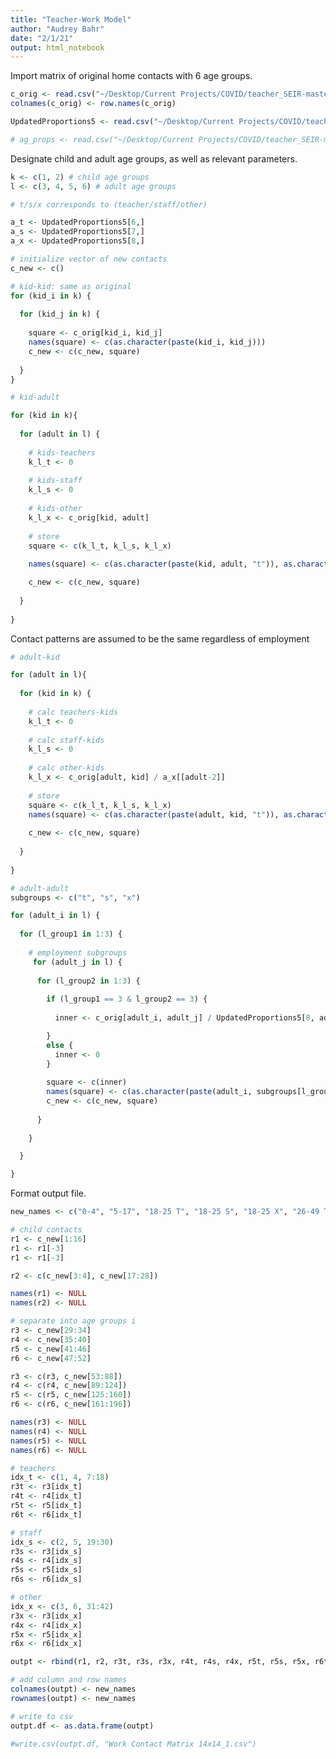 ```yaml
---
title: "Teacher-Work Model"
author: "Audrey Bahr"
date: "2/1/21"
output: html_notebook
---
```


Import matrix of original home contacts with 6 age groups.
```r
c_orig <- read.csv("~/Desktop/Current Projects/COVID/teacher_SEIR-master/Teacher Matrices R/work_orig.csv", row.names=1)
colnames(c_orig) <- row.names(c_orig)

UpdatedProportions5 <- read.csv("~/Desktop/Current Projects/COVID/teacher_SEIR-master/Teacher Matrices R/UpdatedProportions5.csv", stringsAsFactors=FALSE, row.names = 1)

# ag_props <- read.csv("~/Desktop/Current Projects/COVID/teacher_SEIR-master/Teacher Matrices R/ag_props_updated.csv", row.names=1, header = FALSE)
```

Designate child and adult age groups, as well as relevant parameters.
```r
k <- c(1, 2) # child age groups
l <- c(3, 4, 5, 6) # adult age groups

# t/s/x corresponds to (teacher/staff/other)

a_t <- UpdatedProportions5[6,]
a_s <- UpdatedProportions5[7,]
a_x <- UpdatedProportions5[8,]

# initialize vector of new contacts
c_new <- c()

```

```r
# kid-kid: same as original
for (kid_i in k) {
  
  for (kid_j in k) {
    
    square <- c_orig[kid_i, kid_j]
    names(square) <- c(as.character(paste(kid_i, kid_j)))
    c_new <- c(c_new, square)
    
  }
}
```


```r
# kid-adult

for (kid in k){
  
  for (adult in l) {
    
    # kids-teachers
    k_l_t <- 0
    
    # kids-staff
    k_l_s <- 0
    
    # kids-other
    k_l_x <- c_orig[kid, adult]
    
    # store
    square <- c(k_l_t, k_l_s, k_l_x)
    
    names(square) <- c(as.character(paste(kid, adult, "t")), as.character(paste(kid, adult, "s")), as.character(paste(kid, adult, "x"))) # as character k, l t/s/x 

    c_new <- c(c_new, square)
    
  }
  
}
```

Contact patterns are assumed to be the same regardless of employment
```r
# adult-kid

for (adult in l){
  
  for (kid in k) {
    
    # calc teachers-kids
    k_l_t <- 0
    
    # calc staff-kids
    k_l_s <- 0
    
    # calc other-kids
    k_l_x <- c_orig[adult, kid] / a_x[[adult-2]]
    
    # store
    square <- c(k_l_t, k_l_s, k_l_x)
    names(square) <- c(as.character(paste(adult, kid, "t")), as.character(paste(adult, kid, "s")), as.character(paste(adult, kid, "x"))) # as character k, l t/s/x
  
    c_new <- c(c_new, square)
    
  }
  
}
```

```r
# adult-adult
subgroups <- c("t", "s", "x")

for (adult_i in l) {
  
  for (l_group1 in 1:3) {
    
    # employment subgroups 
     for (adult_j in l) {
      
      for (l_group2 in 1:3) {
        
        if (l_group1 == 3 & l_group2 == 3) {
          
          inner <- c_orig[adult_i, adult_j] / UpdatedProportions5[8, adult_i-2] 

        }
        else {
          inner <- 0
        }
        
        square <- c(inner)
        names(square) <- c(as.character(paste(adult_i, subgroups[l_group1], adult_j, subgroups[l_group2])))
        c_new <- c(c_new, square)
        
      }
      
    }

  }

}
```

Format output file.
```r
new_names <- c("0-4", "5-17", "18-25 T", "18-25 S", "18-25 X", "26-49 T", "26-49 S", "26-49 X", "50-64 T", "50-64 S", "50-64 X", "65+ T", "65+ S", "65+ X")

# child contacts
r1 <- c_new[1:16]
r1 <- r1[-3]
r1 <- r1[-3]

r2 <- c(c_new[3:4], c_new[17:28])

names(r1) <- NULL
names(r2) <- NULL

# separate into age groups i
r3 <- c_new[29:34]
r4 <- c_new[35:40]
r5 <- c_new[41:46]
r6 <- c_new[47:52]

r3 <- c(r3, c_new[53:88])
r4 <- c(r4, c_new[89:124])
r5 <- c(r5, c_new[125:160])
r6 <- c(r6, c_new[161:196])

names(r3) <- NULL
names(r4) <- NULL
names(r5) <- NULL
names(r6) <- NULL

# teachers
idx_t <- c(1, 4, 7:18)
r3t <- r3[idx_t]
r4t <- r4[idx_t]
r5t <- r5[idx_t]
r6t <- r6[idx_t]

# staff
idx_s <- c(2, 5, 19:30)
r3s <- r3[idx_s]
r4s <- r4[idx_s]
r5s <- r5[idx_s]
r6s <- r6[idx_s]

# other
idx_x <- c(3, 6, 31:42)
r3x <- r3[idx_x]
r4x <- r4[idx_x]
r5x <- r5[idx_x]
r6x <- r6[idx_x]

outpt <- rbind(r1, r2, r3t, r3s, r3x, r4t, r4s, r4x, r5t, r5s, r5x, r6t, r6s, r6x)

# add column and row names
colnames(outpt) <- new_names
rownames(outpt) <- new_names

# write to csv
outpt.df <- as.data.frame(outpt)

#write.csv(outpt.df, "Work Contact Matrix 14x14_1.csv")
```

